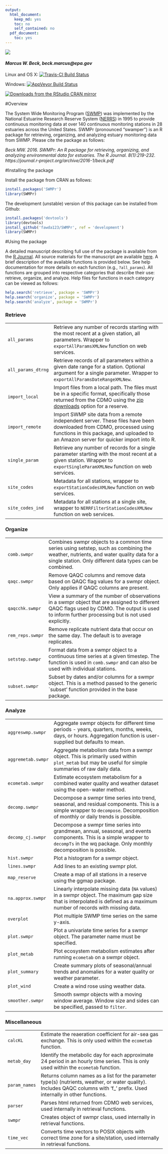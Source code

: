 ```yaml
---
output:
  html_document:
    keep_md: yes
    toc: no
    self_contained: no
  pdf_document:
    toc: yes
---
```


![](swmpr_logo.png)

#### *Marcus W. Beck, beck.marcus@epa.gov*

Linux and OS X: [![Travis-CI Build Status](https://travis-ci.org/fawda123/SWMPr.png?branch=master)](https://travis-ci.org/fawda123/SWMPr)

Windows: [![AppVeyor Build Status](https://ci.appveyor.com/api/projects/status/github/fawda123/SWMPr?branch=master)](https://ci.appveyor.com/project/fawda123/SWMPr)

[![Downloads from the RStudio CRAN mirror](http://cranlogs.r-pkg.org/badges/grand-total/SWMPr)](http://cran.rstudio.com/package=SWMPr)

#Overview 

The System Wide Monitoring Program ([SWMP](http://nerrs.noaa.gov/RCDefault.aspx?ID=18)) was implemented by the National Estuarine Research Reserve System ([NERRS](http://nerrs.noaa.gov/)) in 1995 to provide continuous monitoring data at over 140 continuous monitoring stations in 28 estuaries across the United States.  SWMPr (pronounced "swamper") is an R package for retrieving, organizing, and analyzing estuary monitoring data from SWMP. Please cite the package as follows:

*Beck MW. 2016. SWMPr: An R package for retrieving, organizing, and analyzing environmental data for estuaries.  The R Journal. 8(1):219-232. https://journal.r-project.org/archive/2016-1/beck.pdf*

#Installing the package

Install the package from CRAN as follows:

```r
install.packages('SWMPr')
library(SWMPr)
```

The development (unstable) version of this package can be installed from Github:

```r
install.packages('devtools')
library(devtools)
install_github('fawda123/SWMPr', ref = 'development')
library(SWMPr)
```

#Using the package

A detailed manuscript describing full use of the package is available from the [R Journal](https://journal.r-project.org/archive/accepted/beck.pdf). All source materials for the manuscript are available [here](https://github.com/fawda123/swmpr_manu).  A brief description of the available functions is provided below. See help documentation for more details on each function (e.g., `?all_params`).  All functions are grouped into respective categories that describe their use: retrieve, organize, and analyze.  Help files for functions in each category can be viewed as follows:

```r
help.search('retrieve', package = 'SWMPr')
help.search('organize', package = 'SWMPr')
help.search('analyze', package = 'SWMPr')
```

<h3>Retrieve</h3>
<table>
<tr><td><code>all_params</code></td><td>Retrieve any number of records starting with the most recent at a given station, all parameters. Wrapper to <code>exportAllParamsXMLNew</code> function on web services.</td></tr>
<tr><td><code>all_params_dtrng</code></td><td> Retrieve records of all parameters within a given date range for a station. Optional argument for a single parameter. Wrapper to <code>exportAllParamsDateRangeXMLNew</code>.</td></tr>
<tr><td><code>import_local</code></td><td> Import files from a local path. The files must be in a specific format, specifically those returned from the CDMO using the <a href="http://cdmo.baruch.sc.edu/aqs/zips.cfm">zip downloads</a> option for a reserve.</td></tr>
<tr><td><code>import_remote</code></td><td> Import SWMP site data from a remote independent server. These files have been downloaded from CDMO, processed using functions in this package, and uploaded to an Amazon server for quicker import into R.</td></tr>
<tr><td><code>single_param</code></td><td> Retrieve any number of records for a single parameter starting with the most recent at a given station. Wrapper to <code>exportSingleParamXMLNew</code> function on web services.</td></tr>
<tr><td><code>site_codes</code></td><td> Metadata for all stations, wrapper to <code>exportStationCodesXMLNew</code> function on web services.</td></tr>
<tr><td><code>site_codes_ind</code></td><td> Metadata for all stations at a single site, wrapper to <code>NERRFilterStationCodesXMLNew</code> function on web services.</td></tr>
</table>
<h3>Organize</h3>
<table>
<tr><td><code>comb.swmpr</code></td><td> Combines swmpr objects to a common time series using setstep, such as combining the weather, nutrients, and water quality data for a single station. Only different data types can be combined.</td></tr>
<tr><td><code>qaqc.swmpr</code></td><td> Remove QAQC columns and remove data based on QAQC flag values for a swmpr object. Only applies if QAQC columns are present.</td></tr>
<tr><td><code>qaqcchk.swmpr</code></td><td> View a summary of the number of observations in a swmpr object that are assigned to different QAQC flags used by CDMO. The output is used to inform further processing but is not used explicitly.</td></tr>
<tr><td><code>rem_reps.swmpr</code></td><td> Remove replicate nutrient data that occur on the same day. The default is to average replicates.</td></tr>
<tr><td><code>setstep.swmpr</code></td><td> Format data from a swmpr object to a continuous time series at a given timestep. The function is used in <code>comb.swmpr</code> and can also be used with individual stations.</td></tr>
<tr><td><code>subset.swmpr</code></td><td> Subset by dates and/or columns for a swmpr object. This is a method passed to the generic `subset’ function provided in the base package.</td></tr>
</table>
<h3>Analyze</h3>
<table>
<tr><td><code>aggreswmp.swmpr</code></td><td> Aggregate swmpr objects for different time periods - years, quarters, months, weeks, days, or hours. Aggregation function is user-supplied but defaults to mean.</td></tr>
<tr><td><code>aggremetab.swmpr</code></td><td> Aggregate metabolism data from a swmpr object. This is primarily used within <code>plot_metab</code> but may be useful for simple summaries of raw daily data.</td></tr>
<tr><td><code>ecometab.swmpr</code></td><td> Estimate ecosystem metabolism for a combined water quality and weather dataset using the open-water method.</td></tr>
<tr><td><code>decomp.swmpr</code></td><td> Decompose a swmpr time series into trend, seasonal, and residual components. This is a simple wrapper to <code>decompose</code>. Decomposition of monthly or daily trends is possible.</td></tr>
<tr><td><code>decomp_cj.swmpr</code></td><td> Decompose a swmpr time series into grandmean, annual, seasonal, and events components. This is a simple wrapper to <code>decompTs</code> in the wq package. Only monthly decomposition is possible.</td></tr>
<tr><td><code>hist.swmpr</code></td><td> Plot a histogram for a swmpr object.</td></tr>
<tr><td><code>lines.swmpr</code></td><td> Add lines to an existing swmpr plot.</td></tr>
<tr><td><code>map_reserve</code></td><td> Create a map of all stations in a reserve using the ggmap package.</td></tr>
<tr><td><code>na.approx.swmpr</code></td><td> Linearly interpolate missing data (<code>NA</code> values) in a swmpr object. The maximum gap size that is interpolated is defined as a maximum number of records with missing data.</td></tr>
<tr><td><code>overplot</code></td><td> Plot multiple SWMP time series on the same y-axis.</td></tr>
<tr><td><code>plot.swmpr</code></td><td> Plot a univariate time series for a swmpr object. The parameter name must be specified.</td></tr>
<tr><td><code>plot_metab
</code></td><td> Plot ecosystem metabolism estimates after running <code>ecometab</code> on a swmpr object.</td></tr>
<tr><td><code>plot_summary</code></td><td> Create summary plots of seasonal/annual trends and anomalies for a water quality or weather parameter.</td></tr>
<tr><td><code>plot_wind</code></td><td> Create a wind rose using weather data.</td></tr>
<tr><td><code>smoother.swmpr</code></td><td> Smooth swmpr objects with a moving window average. Window size and sides can be specified, passed to <code>filter</code>.</td></tr>
</table>
<h3>Miscellaneous</h3>
<table>
<tr><td><code>calcKL</code></td><td> Estimate the reaeration coefficient for air-sea gas exchange. This is only used within the <code>ecometab</code> function.</td></tr>
<tr><td><code>metab_day</code></td><td> Identify the metabolic day for each approximate 24 period in an hourly time series. This is only used within the <code>ecometab</code> function.</td></tr>
<tr><td><code>param_names</code></td><td> Returns column names as a list for the parameter type(s) (nutrients, weather, or water quality). Includes QAQC columns with ‘f_’ prefix. Used internally in other functions.</td></tr>
<tr><td><code>parser</code></td><td> Parses html returned from CDMO web services, used internally in retrieval functions.</td></tr>
<tr><td><code>swmpr</code></td><td> Creates object of swmpr class, used internally in retrieval functions.</td></tr>
<tr><td><code>time_vec</code></td><td> Converts time vectors to POSIX objects with correct time zone for a site/station, used internally in retrieval functions.</td></tr>
</table>
